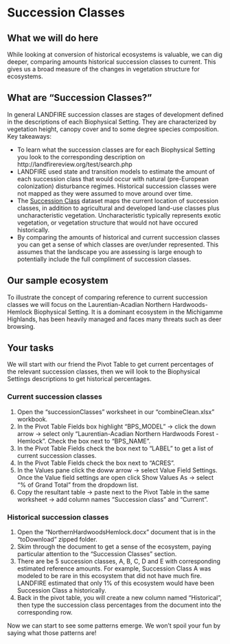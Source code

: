 # Succession Classes {#successionClasses}

## What we will do here
While looking at conversion of historical ecosystems is valuable, we can dig deeper, comparing amounts historical succession classes to current.  This gives us a broad measure of the changes in vegetation structure for ecosystems.

## What are "Succession Classes?"

In general LANDFIRE succession classes are stages of development defined in the descriptions of each Biophysical Setting.  They are characterized by vegetation height, canopy cover and to some degree species composition.  Key takeaways:

* To learn what the succession classes are for each Biophysical Setting you look to the corresponding description on http://landfirereview.org/test/search.php
* LANDFIRE used state and transition models to estimate the amount of each succession class that would occur with natural (pre-European colonization) disturbance regimes.  Historical succession classes were not mapped as they were assumed to move around over time.
* The [Succession Class](https://www.landfire.gov/sclass.php) dataset maps the current location of succession classes, in addition to agricultural and developed land-use classes plus uncharacteristic vegetation.  Uncharacteristic typically represents exotic vegetation, or vegetation structure that would not have occured historically.
* By comparing the amounts of historical and current succession classes you can get a sense of which classes are over/under represented.  This assumes that the landscape you are assessing is large enough to potentially include the full compliment of succession classes.

## Our sample ecosystem

To illustrate the concept of comparing reference to current succession classes we will focus on the Laurentian-Acadian Northern Hardwoods-Hemlock Biophysical Setting.  It is a dominant ecosystem in the Michigamme Highlands, has been heavily managed and faces many threats such as deer browsing.  

## Your tasks
We will start with our friend the Pivot Table to get current percentages of the relevant succession classes, then we will look to the Biophysical Settings descriptions to get historical percentages.

### Current succession classes

1. Open the "successionClasses" worksheet in our "combineClean.xlsx" workbook.
2. In the Pivot Table Fields box highlight "BPS_MODEL" -> click the down arrow -> select only "Laurentian-Acadian Northern Hardwoods Forest - Hemlock".  Check the box next to "BPS_NAME".
3. In the Pivot Table Fields check the box next to "LABEL" to get a list of current succession classes.
4. In the Pivot Table Fields check the box next to "ACRES".
5. In the Values pane click the doww arrow -> select Value Field Settings.  Once the Value field settings are open click Show Values As -> select "% of Grand Total" from the dropdown list.
6. Copy the resultant table -> paste next to the Pivot Table in the same worksheet -> add column names "Succession class" and "Current". 

###  Historical succession classes

1. Open the "NorthernHardwoodsHemlock.docx" document that is in the "toDownload" zipped folder.  
2. Skim through the document to get a sense of the ecosystem, paying particular attention to the "Succession Classes" section.
3. There are be 5 succession classes, A, B, C, D and E with corresponding estimated reference amounts.  For example, Succession Class A was modeled to be rare in this ecosystem that did not have much fire.  LANDFIRE estimated that only 1% of this ecosystem would have been Succession Class a historically.
4. Back in the pivot table, you will create a new column named "Historical", then type the succession class percentages from the document into the corresponding row.  

Now we can start to see some patterns emerge.  We won't spoil your fun by saying what those patterns are!





